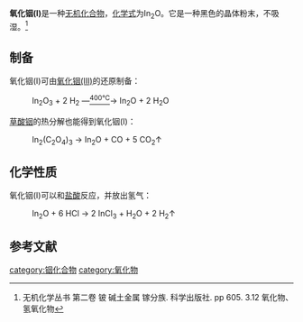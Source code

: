 {{not|氧化铟}}
{{Chembox
|   Name = 氧化铟(I)
|   ImageFile = indium(I) oxide.png
|   ImageSize = 
|   ImageName = 
|   ImageFile1 = 
|   ImageSize1 =
|   ImageName1 = 
|   IUPACName = 
|   OtherNames = 一氧化二铟<BR>氧化亚铟
| Section1 = {{Chembox Identifiers
|   CASNo = 12030-22-7
|   CASNo_Ref = {{cascite|correct|CAS}}
|   RTECS = 
  }}
| Section2 = {{Chembox Properties
|   Formula = In<sub>2</sub>O
|   MolarMass = 245.64
|   Appearance = 黑色晶体
|   Density = 6.99g·cm<sup>-3</sup>
|   Solubility = 
|   MeltingPt = 
|   BoilingPt = 
  }}
| Section3 = {{Chembox Structure
|   Coordination = 
|   CrystalStruct = 
  }}
| Section7 = {{Chembox Hazards
|   MainHazards = 
|   RPhrases =
|   SPhrases = 
  }}
| Section8 = {{Chembox Related
|   OtherCations = 
  }}
}}

'''氧化铟(I)'''是一种[[无机化合物|无机化合物]]，[[化学式|化学式]]为In<sub>2</sub>O。它是一种黑色的晶体粉末，不吸湿。<ref>无机化学丛书 第二卷 铍 碱土金属 镓分族. 科学出版社. pp 605. 3.12 氧化物、氢氧化物</ref>

==制备==
氧化铟(I)可由[[氧化铟|氧化铟(III)]]的还原制备：
: In<sub>2</sub>O<sub>3</sub> + 2 H<sub>2</sub> —<u><sup>400℃</sup></u>→ In<sub>2</sub>O + 2 H<sub>2</sub>O
[[草酸铟|草酸铟]]的热分解也能得到氧化铟(I)：
: In<sub>2</sub>(C<sub>2</sub>O<sub>4</sub>)<sub>3</sub> → In<sub>2</sub>O + CO + 5 CO<sub>2</sub>↑
==化学性质==
氧化铟(I)可以和[[盐酸|盐酸]]反应，并放出氢气：
: In<sub>2</sub>O + 6 HCl → 2 InCl<sub>3</sub> + H<sub>2</sub>O + 2 H<sub>2</sub>↑

==参考文献==
{{reflist}}

{{铟化合物}}
{{氧化物}}

[[category:铟化合物|category:铟化合物]]
[[category:氧化物|category:氧化物]]